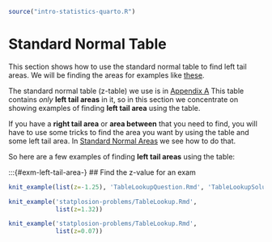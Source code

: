 ```r
source("intro-statistics-quarto.R")
```
# Standard Normal Table {#standard-normal-table}

This section shows how to use the standard normal table to find left tail areas. We will be finding the areas for examples like [these](#left-tail-areas).  

The standard normal table (z-table) we use is in [Appendix A](#z-table) This table contains *only* **left tail areas** in it, so in this section we concentrate on showing examples of finding **left tail area** using the table. 

If you have a **right tail area** or **area between** that you need to find, you will have to use some tricks to find the area you want by using the table and some left tail area. In [Standard Normal Areas](#standard-normal-areas) we see how to do that.

So here are a few examples of finding **left tail areas** using the table:

:::{#exm-left-tail-area-}
## Find the z-value for an exam
```r
knit_example(list(z=-1.25), 'TableLookupQuestion.Rmd', 'TableLookupSolution.Rmd')
```

```r
knit_example('statplosion-problems/TableLookup.Rmd', 
             list(z=1.32))
```

```r
knit_example('statplosion-problems/TableLookup.Rmd', 
             list(z=0.07))
```
